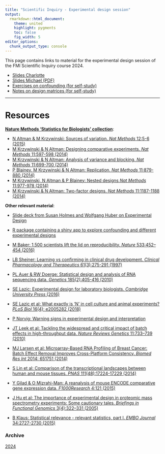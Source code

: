 ```yaml
---
title: "Scientific Inquiry - Experimental design session"
output:
  rmarkdown::html_document:
    theme: united
    highlight: pygments
    toc: false
    fig_width: 5
editor_options: 
  chunk_output_type: console
---
```


This page contains links to material for the experimental design session of the FMI Scientific Inquiry course 2024.

* [Slides Charlotte](slides/)
* [Slides Michael (PDF)](MStadler_ScientificInquiry_Part2_2024.pdf)
* [Exercises on confounding (for self-study)](expdesign_practical.html)
* [Notes on design matrices (for self-study)](design_matrices.html)

<hr>

# Resources

[**Nature Methods 'Statistics for Biologists' collection**](https://www.nature.com/collections/qghhqm): 

* [N Altman & M Krzywinski: Sources of variation. _Nat Methods_ 12:5-6 (2015)](https://www.nature.com/articles/nmeth.3224)
* [M Krzywinski & N Altman: Designing comparative experiments. _Nat Methods_ 11:597-598 (2014)](https://www.nature.com/articles/nmeth.2974)
* [M Krzywinski & N Altman: Analysis of variance and blocking. _Nat Methods_ 11:699-700 (2014)](https://www.nature.com/articles/nmeth.3005)
* [P Blainey, M Krzywinski & N Altman: Replication. _Nat Methods_ 11:879-880 (2014)](https://www.nature.com/articles/nmeth.3091)
* [M Krzywinski, N Altman & P Blainey: Nested designs _Nat Methods_ 11:977-978 (2014)](https://www.nature.com/articles/nmeth.3137)
* [M Krzywinski & N Altman: Two-factor designs. _Nat Methods_ 11:1187-1188 (2014)](https://www.nature.com/articles/nmeth.3180)

**Other relevant material**:

* [Slide deck from Susan Holmes and Wolfgang Huber on Experimental Design](https://www.huber.embl.de/users/whuber/2301-GHGA-best-analysis-practices/design.html#/title-slide)
* [R package containing a shiny app to explore confounding and different experimental designs](https://csoneson.github.io/ConfoundingExplorer/)

* [M Baker: 1,500 scientists lift the lid on reproducibility. _Nature_ 533:452–454 (2016)](https://www.nature.com/news/1-500-scientists-lift-the-lid-on-reproducibility-1.19970)
* [LB Sheiner: Learning vs confirming in clinical drug development. _Clinical Pharmacology and Therapeutics_ 61(3):275-291 (1997)](https://ascpt.onlinelibrary.wiley.com/doi/abs/10.1016/S0009-9236%2897%2990160-0)
* [PL Auer & RW Doerge: Statistical design and analysis of RNA sequencing data. _Genetics_ 185(2):405-416 (2010)](https://www.genetics.org/content/185/2/405)
* [SE Lazic: Experimental design for laboratory biologists. _Cambridge University Press_ (2016)](https://stanlazic.github.io/EDLB.html)
* [SE Lazic et al: What exactly is ‘N’ in cell culture and animal experiments? _PLoS Biol_ 16(4): e2005282 (2018)](https://journals.plos.org/plosbiology/article?id=10.1371/journal.pbio.2005282)
* [P Norvig: Warning signs in experimental design and interpretation](https://norvig.com/experiment-design.html)
* [JT Leek et al: Tackling the widespread and critical impact of batch effects in high-throughput data. _Nature Reviews Genetics_ 11:733–739 (2010)](https://www.nature.com/articles/nrg2825)
* [MJ Larsen et al: Microarray-Based RNA Profiling of Breast Cancer: Batch Effect Removal Improves Cross-Platform Consistency. _Biomed Res Int_ 2014: 651751 (2014)](https://www.hindawi.com/journals/bmri/2014/651751/)
* [S Lin et al: Comparison of the transcriptional landscapes between human and mouse tissues. _PNAS_ 111(48):17224-17229 (2014)](https://www.pnas.org/content/111/48/17224)
* [Y Gilad & O Mizrahi-Man: A reanalysis of mouse ENCODE comparative gene expression data. _F1000Research_ 4:121 (2015)](https://f1000research.com/articles/4-121/v1)
* [J Hu et al: The importance of experimental design in proteomic mass spectrometry experiments: Some cautionary tales. _Briefings in Functional Genomics_ 3(4):322–331 (2005)](https://academic.oup.com/bfg/article/3/4/322/197822)
* [B Klaus: Statistical relevance - relevant statistics, part I. _EMBO Journal_ 34:2727-2730 (2015)](https://www.embopress.org/doi/full/10.15252/embj.201592958)

### Archive

[2024](2024/index.html)
